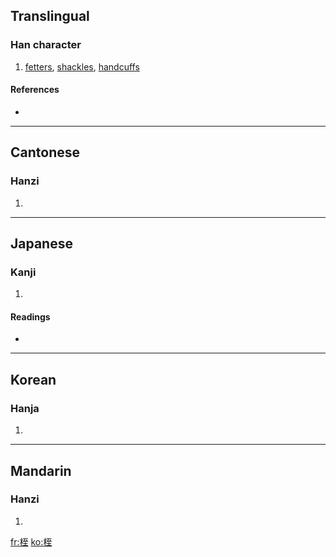 ==Translingual==

===Han character===
{{Han char|rn=75|rad=木|as=06|sn=10|four=4191<sub>4</sub>|canj=木一戈土 (DMIG)}}

# [[fetters]], [[shackles]], [[handcuffs]]

====References====
* {{Han ref|kx=0525.150|dkj=14768|dj=0914.100|hdz=21197.080|uh=684E|ud=26702|bh=D1E8|bd=53736}}

----

==Cantonese==

===Hanzi===
{{yue-hanzi|jyut=|y=jat6}}

# {{defn|Cantonese}}

----

==Japanese==

===Kanji===
{{ja-kanji|grade=|rs=木06}}

# {{defn|Japanese}}

====Readings====
* {{ja-readings|on=[[しつ]] (shitsu)|kun=[[あしかせ]] (ashikase)}}

----

==Korean==

===Hanja===
{{ko-hanja|hangeul=질|eumhun=|rv=jil|mr=chil|y=cil}}

# {{defn|Korean}}

----

==Mandarin==

===Hanzi===
{{cmn-hanzi|pin=[[zhí]] ([[zhi2]])|wg=chih<sup>2</sup>}}

# {{defn|Mandarin}}

[[fr:桎]]
[[ko:桎]]